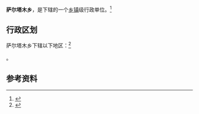{{中国乡级行政区|65/43/24/200/000}}

'''萨尔塔木乡'''，是{{PRC admin/fullname|65/43/24/200/000|3}}下辖的一个[[乡镇|乡镇]]级行政单位。<ref>{{PRC admin/ref sgc|{{PRC admin/parent|65/43/24/200/000}}}}</ref>

== 行政区划 ==

萨尔塔木乡下辖以下地区：<ref>{{PRC admin/ref sgc|65/43/24/200/000}}</ref>

{{PRC admin/children|65/43/24/200/000}}。

== 参考资料 ==

{{reflist}}

{{行政区划小作品}}
{{PRC admin/navcat|65/43/24/200/000}}